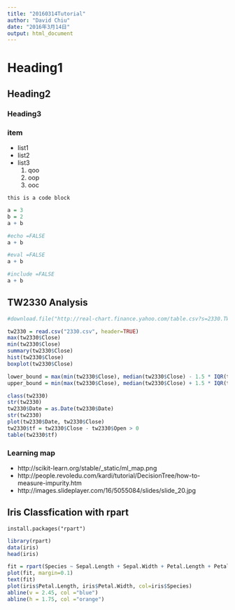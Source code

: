 ```yaml
---
title: "20160314Tutorial"
author: "David Chiu"
date: "2016年3月14日"
output: html_document
---
```


# Heading1
## Heading2
###  Heading3

### item
- list1
- list2
- list3
    1. qoo
    2. oop
    3. ooc
    
```
this is a code block
```

```r
a = 3
b = 2
a + b

```

```r
#echo =FALSE
a + b

```

```r
#eval =FALSE
a + b

```

```r
#include =FALSE
a + b
```


## TW2330 Analysis
```r
#download.file("http://real-chart.finance.yahoo.com/table.csv?s=2330.TW&d=2&e=14&f=2016&g=d&a=0&b=4&c=2000&ignore=.csv", "2330.csv")
```

```r

tw2330 = read.csv("2330.csv", header=TRUE)
max(tw2330$Close)
min(tw2330$Close)
summary(tw2330$Close)
hist(tw2330$Close)
boxplot(tw2330$Close)

lower_bound = max(min(tw2330$Close), median(tw2330$Close) - 1.5 * IQR(tw2330$Close))
upper_bound = min(max(tw2330$Close), median(tw2330$Close) + 1.5 * IQR(tw2330$Close))

class(tw2330)
str(tw2330)
tw2330$Date = as.Date(tw2330$Date)
str(tw2330)
plot(tw2330$Date, tw2330$Close)
tw2330$tf = tw2330$Close - tw2330$Open > 0
table(tw2330$tf)

```

### Learning map
- http://scikit-learn.org/stable/_static/ml_map.png
- http://people.revoledu.com/kardi/tutorial/DecisionTree/how-to-measure-impurity.htm
- http://images.slideplayer.com/16/5055084/slides/slide_20.jpg

## Iris Classfication with rpart
```
install.packages("rpart")

```
```r
library(rpart)
data(iris)
head(iris)

fit = rpart(Species ~ Sepal.Length + Sepal.Width + Petal.Length + Petal.Width, data = iris)
plot(fit, margin=0.1)
text(fit)
plot(iris$Petal.Length, iris$Petal.Width, col=iris$Species)
abline(v = 2.45, col ="blue")
abline(h = 1.75, col ="orange")
```

